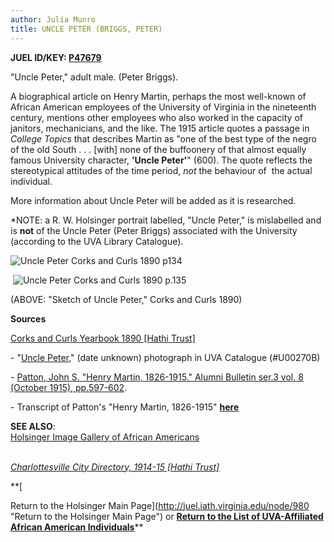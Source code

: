 ```yaml
---
author: Julia Munro
title: UNCLE PETER (BRIGGS, PETER)
---
```

**JUEL ID/KEY: [P47679](http://juel.iath.virginia.edu/public_person?person=47679 "P47679")[  
](http://juel.iath.virginia.edu/public_person?person=47002 "P47002")**

"Uncle Peter," adult male. (Peter Briggs).

A biographical article on Henry Martin, perhaps the most well-known of African American employees of the University of Virginia in the nineteenth century, mentions other employees who also worked in the capacity of janitors, mechanicians, and the like. The 1915 article quotes a passage in _College Topics_ that describes Martin as "one of the best type of the negro of the old South . . . \[with\] none of the buffoonery of that almost equally famous University character, **'Uncle Peter'**" (600). The quote reflects the stereotypical attitudes of the time period, _not_ the behaviour of  the actual individual.

More information about Uncle Peter will be added as it is researched. 

\*NOTE: a R. W. Holsinger portrait labelled, "Uncle Peter," is mislabelled and is **not** of the Uncle Peter (Peter Briggs) associated with the University (according to the UVA Library Catalogue).

![](http://juel.iath.virginia.edu/sites/default/files/media/images/Screen%20Shot%202019-04-09%20at%201.16.23%20PM.png "Uncle Peter Corks and Curls 1890 p134")

 ![](http://juel.iath.virginia.edu/sites/default/files/media/images/Screen%20Shot%202019-04-09%20at%201.16.54%20PM.png "Uncle Peter Corks and Curls 1890 p.135")

(ABOVE: "Sketch of Uncle Peter," Corks and Curls 1890)

**Sources**

[Corks and Curls Yearbook 1890 \[Hathi Trust\]](http://search.lib.virginia.edu/catalog/uva-lib:2251087/view#openLayer/uva-lib:2172140/2803/2025/0/1/0 "Corks and Curls 1890") 

\- "[Uncle Peter](http://search.lib.virginia.edu/catalog/uva-lib:1039585#?c=0&m=0&s=0&cv=0&xywh=-256%2C-1%2C6350%2C4708 "\"Uncle Peter\"")," (date unknown) photograph in UVA Catalogue (#U00270B) 

\- [Patton, John S. "Henry Martin, 1826-1915." Alumni Bulletin ser.3 vol. 8 (October 1915), pp.597-602](https://babel.hathitrust.org/cgi/pt?id=uva.x004726229;view=2up;seq=622;size=125 "Patton, John S.").

\- Transcript of Patton's "Henry Martin, 1826-1915" **[here](http://juel.iath.virginia.edu/node/343?doc=/juel_display/periodicals/AlumniBulletin/JohnPatton-on-HenryMartin "John Patton")**

**SEE ALSO**:  
[Holsinger Image Gallery of African Americans](http://hero.village.virginia.edu/~rwb3y/hol-uv/?manifests=manifests-hol.json#?c=0&m=0&s=0&cv=0&xywh=39%2C-125%2C3740%2C3108 "Holsinger's Image Gallery of African Americans")

_[  
Charlottesville City Directory, 1914-15 \[Hathi Trust\]](https://catalog.hathitrust.org/Record/101954103 "Charlottesville City Directory 1914-15")_ 

**[  
  
Return to the Holsinger Main Page](http://juel.iath.virginia.edu/node/980 "Return to the Holsinger Main Page") or ****[Return to the List of UVA-Affiliated African American Individuals](http://juel.iath.virginia.edu/node/367 "Return to the List of African-American Individuals")******